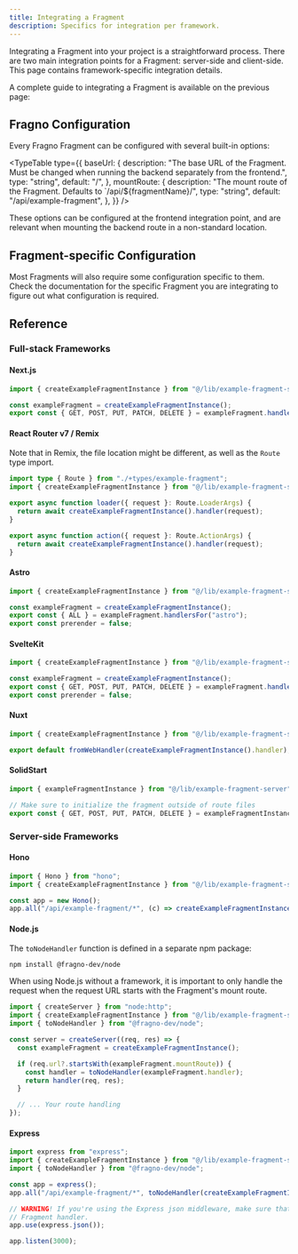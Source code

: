 ```yaml
---
title: Integrating a Fragment
description: Specifics for integration per framework.
---
```



Integrating a Fragment into your project is a straightforward process. There are two main
integration points for a Fragment: server-side and client-side. This page contains
framework-specific integration details.

A complete guide to integrating a Fragment is available on the previous page:

<Cards>
  <Card
    title="User Quick Start"
    href="/docs/user-quick-start"
    description="Learn how to integrate a Fragment into your codebase."
  />
</Cards>

## Fragno Configuration

Every Fragno Fragment can be configured with several built-in options:

<TypeTable
  type={{
    baseUrl: {
      description:
        "The base URL of the Fragment. Must be changed when running the backend separately from the frontend.",
      type: "string",
      default: "/",
    },
    mountRoute: {
      description: "The mount route of the Fragment. Defaults to `/api/${fragmentName}/",
      type: "string",
      default: "/api/example-fragment",
    },
  }}
/>

These options can be configured at the frontend integration point, and are relevant when mounting
the backend route in a non-standard location.

## Fragment-specific Configuration

Most Fragments will also require some configuration specific to them. Check the documentation for
the specific Fragment you are integrating to figure out what configuration is required.

## Reference

### Full-stack Frameworks

#### Next.js

```typescript title="app/api/example-fragment/[...all]/route.ts"
import { createExampleFragmentInstance } from "@/lib/example-fragment-server";

const exampleFragment = createExampleFragmentInstance();
export const { GET, POST, PUT, PATCH, DELETE } = exampleFragment.handlersFor("next-js");
```

#### React Router v7 / Remix

Note that in Remix, the file location might be different, as well as the `Route` type import.

```typescript title="app/routes/api/example-fragment.tsx"
import type { Route } from "./+types/example-fragment";
import { createExampleFragmentInstance } from "@/lib/example-fragment-server";

export async function loader({ request }: Route.LoaderArgs) {
  return await createExampleFragmentInstance().handler(request);
}

export async function action({ request }: Route.ActionArgs) {
  return await createExampleFragmentInstance().handler(request);
}
```

#### Astro

```typescript title="src/pages/api/example-fragment/[...all].ts"
import { createExampleFragmentInstance } from "@/lib/example-fragment-server";

const exampleFragment = createExampleFragmentInstance();
export const { ALL } = exampleFragment.handlersFor("astro");
export const prerender = false;
```

#### SvelteKit

```ts title="routes/api/example-fragment/[...path].ts"
import { createExampleFragmentInstance } from "@/lib/example-fragment-server";

const exampleFragment = createExampleFragmentInstance();
export const { GET, POST, PUT, PATCH, DELETE } = exampleFragment.handlersFor("svelte-kit");
export const prerender = false;
```

#### Nuxt

```typescript title="server/api/example-fragment/[...all].ts"
import { createExampleFragmentInstance } from "@/lib/example-fragment-server";

export default fromWebHandler(createExampleFragmentInstance().handler);
```

#### SolidStart

```typescript title="routes/api/[...example-fragment].ts"
import { exampleFragmentInstance } from "@/lib/example-fragment-server";

// Make sure to initialize the fragment outside of route files
export const { GET, POST, PUT, PATCH, DELETE } = exampleFragmentInstance.handlersFor("solid-start");
```

### Server-side Frameworks

#### Hono

```typescript title="index.ts"
import { Hono } from "hono";
import { createExampleFragmentInstance } from "@/lib/example-fragment-server";

const app = new Hono();
app.all("/api/example-fragment/*", (c) => createExampleFragmentInstance().handler(c.req.raw));
```

#### Node.js

The `toNodeHandler` function is defined in a separate npm package:

```npm
npm install @fragno-dev/node
```

When using Node.js without a framework, it is important to only handle the request when the request
URL starts with the Fragment's mount route.

```typescript title="index.ts"
import { createServer } from "node:http";
import { createExampleFragmentInstance } from "@/lib/example-fragment-server";
import { toNodeHandler } from "@fragno-dev/node";

const server = createServer((req, res) => {
  const exampleFragment = createExampleFragmentInstance();

  if (req.url?.startsWith(exampleFragment.mountRoute)) {
    const handler = toNodeHandler(exampleFragment.handler);
    return handler(req, res);
  }

  // ... Your route handling
});
```

#### Express

```typescript title="server.js"
import express from "express";
import { createExampleFragmentInstance } from "@/lib/example-fragment-server";
import { toNodeHandler } from "@fragno-dev/node";

const app = express();
app.all("/api/example-fragment/*", toNodeHandler(createExampleFragmentInstance().handler));

// WARNING! If you're using the Express json middleware, make sure that it's mounted AFTER the
// Fragment handler.
app.use(express.json());

app.listen(3000);
```
